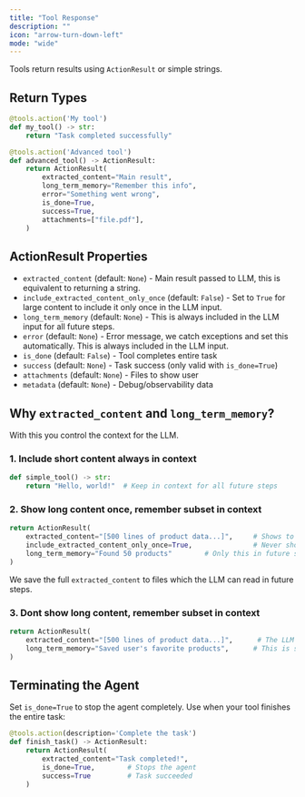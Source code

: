 ---
title: "Tool Response"
description: ""
icon: "arrow-turn-down-left"
mode: "wide"
---

Tools return results using `ActionResult` or simple strings.

## Return Types

```python
@tools.action('My tool')
def my_tool() -> str:
    return "Task completed successfully"

@tools.action('Advanced tool')
def advanced_tool() -> ActionResult:
    return ActionResult(
        extracted_content="Main result",
        long_term_memory="Remember this info",
        error="Something went wrong",
        is_done=True,
        success=True,
        attachments=["file.pdf"],
    )
```

## ActionResult Properties

- `extracted_content` (default: `None`) - Main result passed to LLM, this is equivalent to returning a string.
- `include_extracted_content_only_once` (default: `False`) - Set to `True` for large content to include it only once in the LLM input.
- `long_term_memory` (default: `None`) - This is always included in the LLM input for all future steps.
- `error` (default: `None`) - Error message, we catch exceptions and set this automatically. This is always included in the LLM input.
- `is_done` (default: `False`) - Tool completes entire task
- `success` (default: `None`) - Task success (only valid with `is_done=True`)
- `attachments` (default: `None`) - Files to show user
- `metadata` (default: `None`) - Debug/observability data

## Why `extracted_content` and `long_term_memory`?
With this you control the context for the LLM.

### 1. Include short content always in context
```python
def simple_tool() -> str:
    return "Hello, world!"  # Keep in context for all future steps 
```

### 2. Show long content once, remember subset in context
```python
return ActionResult(
    extracted_content="[500 lines of product data...]",     # Shows to LLM once
    include_extracted_content_only_once=True,               # Never show full output again
    long_term_memory="Found 50 products"        # Only this in future steps
)
```
We save the full `extracted_content` to files which the LLM can read in future steps.

### 3. Dont show long content, remember subset in context
```python
return ActionResult(
    extracted_content="[500 lines of product data...]",      # The LLM never sees this because `long_term_memory` overrides it and `include_extracted_content_only_once` is not used
    long_term_memory="Saved user's favorite products",      # This is shown to the LLM in future steps
)
```

## Terminating the Agent

Set `is_done=True` to stop the agent completely. Use when your tool finishes the entire task:

```python
@tools.action(description='Complete the task')
def finish_task() -> ActionResult:
    return ActionResult(
        extracted_content="Task completed!",
        is_done=True,        # Stops the agent
        success=True         # Task succeeded 
    )
```
